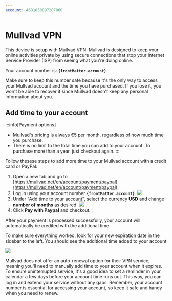 ```yaml
---
account: 4681050897207860
---
```


# Mullvad VPN

This device is setup with Mullvad VPN. Mullvad is designed to keep your online activities private by using secure connections that stop your Internet Service Provider (ISP) from seeing what you're doing online.

Your account number is: <strong><code>{frontMatter.account}</code></strong>.

Make sure to keep this number safe because it's the only way to access your Mullvad account and the time you have purchased. If you lose it, you won't be able to recover it since Mullvad doesn't keep any personal information about you.


## Add time to your account

:::info[Payment options]

  - Mullvad's [pricing](https://mullvad.net/en/pricing) is always &euro;5 per month, regardless of how much time you purchase.
  - There is no limit to the total time you can add to your account. To purchase more than a year, just checkout again.
:::

Follow thesese steps to add more time to your Mullvad account with a credit card or PayPal:
  1. Open a new tab and go to [https://mullvad.net/en/account/payment/paypal](https://mullvad.net/en/account/payment/paypal).
  2. Log in using your account number <strong><code>{frontMatter.account}</code></strong>.
    ![](img/mullvad-login.png)
  3. Under "Add time to your account", select the currency **USD** and change **number of months** as desired.
    ![](img/mullvad-cart.png)
  4. Click **Pay with Paypal** and checkout.

After your payment is processed successfully, your account will automatically be credited with the additional time.

To make sure everything worked, look for your new expiration date in the sidebar to the left. You should see the additional time added to your account

![](img/mullvad-paid.png)

Mullvad does not offer an auto-renewal option for their VPN service, meaning you'll need to manually add time to your account when it expires. To ensure uninterrupted service, it's a good idea to set a reminder in your calendar a few days before your account time runs out. This way, you can log in and extend your service without any gaps. Remember, your account number is essential for accessing your account, so keep it safe and handy when you need to renew.